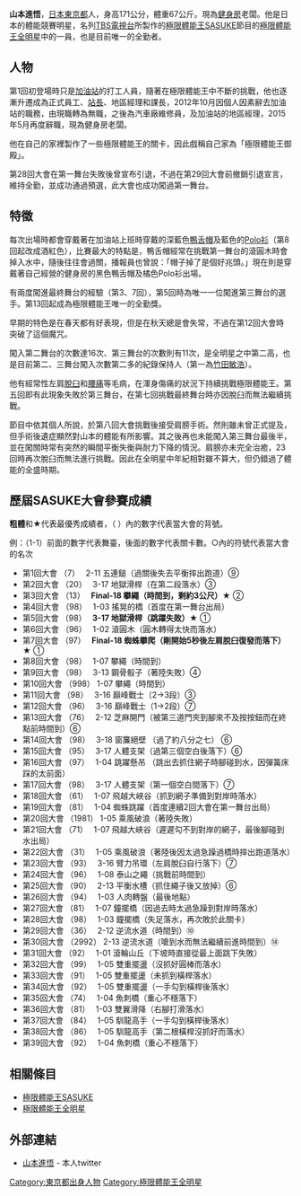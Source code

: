{{japanese|japanese=山本進悟|kana=やまもと しんご|romaji=Yamamoto Shingo}}
'''山本進悟'''{{BD|1974年|7月29日|}}，[[日本|日本]][[東京都|東京都]]人，身高171公分，體重67公斤。現為[[健身房|健身房]]老闆。他是日本的體能競賽明星，名列[[TBS電視台|TBS電視台]]所製作的[[極限體能王SASUKE|極限體能王SASUKE]]節目的[[極限體能王全明星|極限體能王全明星]]中的一員，也是目前唯一的全勤者。

== 人物 ==

第1回初登場時只是[[加油站|加油站]]的打工人員，隨著在極限體能王中不斷的挑戰，他也逐漸升遷成為正式員工、[[站長|站長]]、地區經理和課長，2012年10月因個人因素辭去加油站的職務，由現職轉為無職，之後為汽車廠維修員，及加油站的地區經理，2015年5月再度辭職，現為健身房老闆。

他在自己的家裡製作了一些極限體能王的關卡，因此戲稱自己家為「極限體能王御殿」。

第28回大會在第一舞台失敗後曾宣布引退，不過在第29回大會前撤銷引退宣言，維持全勤，並成功通過預選，此大會也成功闖過第一舞台。

== 特徵 ==

每次出場時都會穿戴著在加油站上班時穿戴的深藍色[[棒球帽|鴨舌帽]]及藍色的[[Polo衫|Polo衫]]（第8回起改成酒紅色），比賽最大的特點是，鴨舌帽經常在挑戰第一舞台的滾圓木時會掉入水中，隨後往往會過關，播報員也曾說：「帽子掉了是個好兆頭。」現在則是穿戴著自己經營的健身房的黑色鴨舌帽及橘色Polo衫出場。

有兩度闖進最終舞台的經驗（第3、7回），第5回時為唯一一位闖進第三舞台的選手。第13回起成為極限體能王唯一的全勤獎。

早期的特色是在春天都有好表現，但是在秋天總是會失常，不過在第12回大會時突破了這個魔咒。

闖入第二舞台的次數達16次、第三舞台的次數則有11次，是全明星之中第二高，也是目前第二、三舞台闖入次數第二多的紀錄保持人（第一為[[竹田敏浩|竹田敏浩]]）。

他有經常性左肩[[脫臼|脫臼]]和[[下背痛|腰痛]]等毛病，在渾身傷痛的狀況下持續挑戰極限體能王。第五回即有此現象失敗於第三舞台，在第七回挑戰最終舞台時亦因脫臼而無法繼續挑戰。

節目中依其個人所說，於第八回大會挑戰後接受肩膀手術。然則雖未曾正式提及，但手術後遺症顯然對山本的體能有所影響。其之後再也未能闖入第三舞台最後半，並在闖關時常有突然的瞬間平衡失衡與耐力下降的情況。肩膀亦未完全治癒，23回時再次脫臼而無法進行挑戰。因此在全明星中年紀相對雖不算大，但仍錯過了體能的全盛時期。

== 歷屆SASUKE大會參賽成績 ==

'''粗體'''和'''★'''代表最優秀成績者，（ ）內的數字代表當大會的背號。

例：（1-1）前面的數字代表舞臺，後面的數字代表關卡數。○內的符號代表當大會的名次

* 第1回大會  （7）　    2-11 五連鎚（過關後失去平衡摔出跑道）⑨
* 第2回大會  （20）　  3-17 地獄滑桿（在第二段落水）③
* 第3回大會  （13）　  '''Final-18 攀繩（時間到，剩約3公尺）★''' ②
* 第4回大會  （98）　  1-03 搖晃的橋（首度在第一舞台出局）
* 第5回大會  （98）　  '''3-17 地獄滑桿（跳躍失敗）★''' ①
* 第6回大會  （96）　  1-02 滾圓木（圓木轉得太快而落水）
* 第7回大會  （97）　  '''Final-18 蜘蛛攀爬（剛開始5秒後左肩脫臼復發而落下）★''' ①
* 第8回大會  （98）　  1-07 攀繩（時間到）
* 第9回大會  （98）　  3-13 鋼骨骰子（著陸失敗）④
* 第10回大會 （998）  1-07 攀繩（時間到）
* 第11回大會 （98）　 3-16 巔峰戰士（2→3段）③
* 第12回大會 （96）　 3-16 巔峰戰士（1→2段）⑦
* 第13回大會 （76）　 2-12 芝麻開門（被第三道門夾到腳來不及按按鈕而在終點前時間到）⑥
* 第14回大會 （98）　 3-18 窗簾絕壁 （過了約八分之七） ⑥
* 第15回大會 （95）　 3-17 人體支架（過第三個空白後落下）⑥
* 第16回大會 （97）　 1-04 跳躍懸吊 （跳出去抓住網子時腳碰到水，因彈簧床踩的太前面）
* 第17回大會 （98）　 3-17 人體支架（第一個空白間落下）⑦
* 第18回大會 （61）　 1-07 飛越大峽谷（抓到網子準備到對岸時落水）
* 第19回大會 （81）　 1-04 蜘蛛跳躍（首度連續2回大會在第一舞台出局）
* 第20回大會 （1981） 1-05 乘風破浪（著陸失敗）
* 第21回大會 （71）　 1-07 飛越大峽谷（遲遲勾不到對岸的網子，最後腳碰到水出局）
* 第22回大會 （31）　 1-05 乘風破浪（著陸後因太過急躁過橋時摔出跑道落水）
* 第23回大會 （93）　 3-16 臂力吊環（左肩脫臼自行落下）⑦
* 第24回大會 （96）　 1-08 泰山之繩（挑戰前時間到）
* 第25回大會 （90）　 2-13 平衡水槽（抓住繩子後又放掉）⑥
* 第26回大會 （94）　 1-03 人肉轉盤（最後地點）
* 第27回大會 （81）　 1-07 鐘擺橋（因過去時太過急躁到對岸時落水）
* 第28回大會 （98）　 1-03 鐘擺橋（失足落水，再次敗於此關卡）
* 第29回大會 （36）　 2-12 逆流水道（時間到）⑩
* 第30回大會 （2992）  2-13 逆流水道（嗆到水而無法繼續前進時間到）⑭
* 第31回大會 （92）　 1-01 滾輪山丘（下坡時直接從最上面跳下失敗）
* 第32回大會 （99）　 1-05 雙重擺盪（沒抓好圓棒而落水）
* 第33回大會 （91）　 1-05 雙重擺盪（未抓到橫桿落水）
* 第34回大會 （92）　 1-05 雙重擺盪（一手勾到橫桿後落水）
* 第35回大會 （74）　 1-04 魚刺橋（重心不穩落下）
* 第36回大會 （81）　 1-03 雙翼滑降（右腳打滑落水）
* 第37回大會 （84）　 1-05 馴龍高手（一手勾到橫桿後落水）
* 第38回大會 （86）　 1-05 馴龍高手（第二根橫桿沒抓好而落水）
* 第39回大會 （92）　 1-04 魚刺橋（重心不穩落下）

== 相關條目 ==

* [[極限體能王SASUKE|極限體能王SASUKE]]
* [[極限體能王全明星|極限體能王全明星]]

== 外部連結 ==

*[https://twitter.com/cocona201345 山本進悟] {{Wayback|url=https://twitter.com/cocona201345 |date=20151106111447 }} - 本人twitter

[[Category:東京都出身人物|Category:東京都出身人物]]
[[Category:極限體能王全明星|Category:極限體能王全明星]]